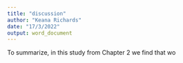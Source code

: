 ```yaml
---
title: "discussion"
author: "Keana Richards"
date: "17/3/2022"
output: word_document
---
```


To summarize, in this study from Chapter 2 we find that wo